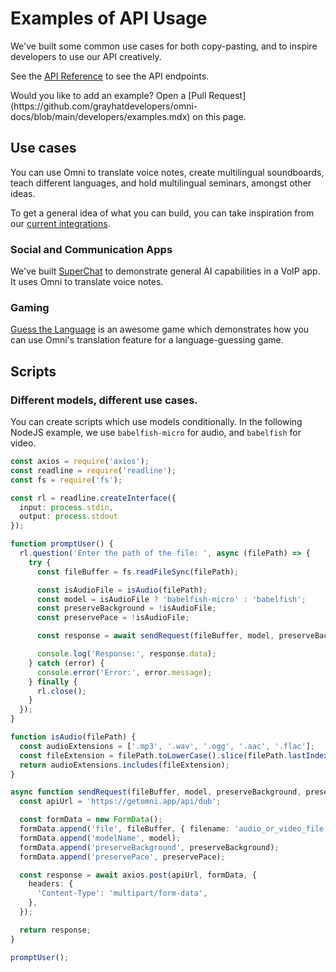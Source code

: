 
# Examples of API Usage

We've built some common use cases for both copy-pasting, and to inspire developers to use our API creatively.

See the [API Reference](https://getomni.app/api) to see the API endpoints.

<Callout>
Would you like to add an example? Open a [Pull Request](https://github.com/grayhatdevelopers/omni-docs/blob/main/developers/examples.mdx) on this page.
</Callout>

## Use cases 

You can use Omni to translate voice notes, create multilingual soundboards, teach different languages, and hold multilingual seminars, amongst other ideas.

To get a general idea of what you can build, you can take inspiration from our [current integrations](https://www.getomni.app/docs/guide).

### Social and Communication Apps

We've built [SuperChat](https://omni-flutter-18301.web.app/#/chat-view) to demonstrate general AI capabilities in a VoIP app. It uses Omni to translate voice notes.

### Gaming

[Guess the Language](https://guessthelanguage.grayhat.studio/) is an awesome game which demonstrates how you can use Omni's translation feature for a language-guessing game.

## Scripts

### Different models, different use cases.

You can create scripts which use models conditionally. In the following NodeJS example, we use `babelfish-micro` for audio, and `babelfish` for video.

```typescript copy showLineNumbers filename="dub_script.js"
const axios = require('axios');
const readline = require('readline');
const fs = require('fs');

const rl = readline.createInterface({
  input: process.stdin,
  output: process.stdout
});

function promptUser() {
  rl.question('Enter the path of the file: ', async (filePath) => {
    try {
      const fileBuffer = fs.readFileSync(filePath);

      const isAudioFile = isAudio(filePath);
      const model = isAudioFile ? 'babelfish-micro' : 'babelfish';
      const preserveBackground = !isAudioFile;
      const preservePace = !isAudioFile;

      const response = await sendRequest(fileBuffer, model, preserveBackground, preservePace);

      console.log('Response:', response.data);
    } catch (error) {
      console.error('Error:', error.message);
    } finally {
      rl.close();
    }
  });
}

function isAudio(filePath) {
  const audioExtensions = ['.mp3', '.wav', '.ogg', '.aac', '.flac'];
  const fileExtension = filePath.toLowerCase().slice(filePath.lastIndexOf('.'));
  return audioExtensions.includes(fileExtension);
}

async function sendRequest(fileBuffer, model, preserveBackground, preservePace) {
  const apiUrl = 'https://getomni.app/api/dub';

  const formData = new FormData();
  formData.append('file', fileBuffer, { filename: 'audio_or_video_file' });
  formData.append('modelName', model);
  formData.append('preserveBackground', preserveBackground);
  formData.append('preservePace', preservePace);

  const response = await axios.post(apiUrl, formData, {
    headers: {
      'Content-Type': 'multipart/form-data',
    },
  });

  return response;
}

promptUser();
```
